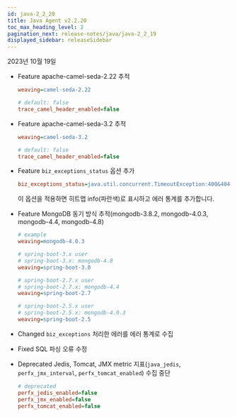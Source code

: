 ```yaml
---
id: java-2_2_20
title: Java Agent v2.2.20
toc_max_heading_level: 2
pagination_next: release-notes/java/java-2_2_19
displayed_sidebar: releaseSidebar
---
```


2023년 10월 19일

- <Status>Feature</Status> apache-camel-seda-2.22 추적

  ```ini title='whatap.conf'
  weaving=camel-seda-2.22

  # default: false
  trace_camel_header_enabled=false
  ```

- <Status>Feature</Status> apache-camel-seda-3.2 추적

  ```ini title='whatap.conf'
  weaving=camel-seda-3.2

  # default: false
  trace_camel_header_enabled=false
  ```

- <Status>Feature</Status> `biz_exceptions_status` 옵션 추가

  ```ini title='whatap.conf'
  biz_exceptions_status=java.util.concurrent.TimeoutException:400&404&408,java.lang.Exception:200
  ```

  이 옵션을 적용하면 히트맵 info(파란색)로 표시하고 에러 통계를 추가합니다.

- <Status>Feature</Status> MongoDB 동기 방식 추적(mongodb-3.8.2, mongodb-4.0.3, mongodb-4.4, mongodb-4.8)

  ```ini title='whatap.conf'
  # example
  weaving=mongodb-4.0.3

  # spring-boot-3.x user
  # spring-boot-3.x: mongodb-4.8
  weaving=spring-boot-3.0

  # spring-boot-2.7.x user
  # spring-boot-2.7.x: mongodb-4.4
  weaving=spring-boot-2.7

  # spring-boot-2.5.x user
  # spring-boot-2.5.x: mongodb-4.0.3
  weaving=spring-boot-2.5
  ```

- <Status>Changed</Status> <code>biz_exceptions</code> 처리한 에러를 에러 통계로 수집

- <Status>Fixed</Status> SQL 파싱 오류 수정

- <Status>Deprecated</Status> Jedis, Tomcat, JMX metric 지표(<code>java_jedis</code>, <code>perfx_jmx_interval</code>, <code>perfx_tomcat_enabled</code>) 수집 중단

  ```ini title='whatap.conf'
  # deprecated
  perfx_jedis_enabled=false
  perfx_jmx_enabled=false
  perfx_tomcat_enabled=false
  ```